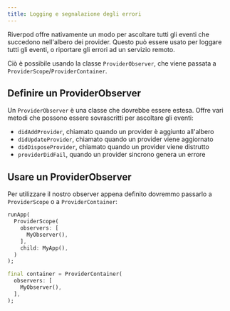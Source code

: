 ```yaml
---
title: Logging e segnalazione degli errori
---
```



Riverpod offre nativamente un modo per ascoltare tutti gli eventi che 
succedono nell'albero dei provider.
Questo può essere usato per loggare tutti gli eventi, o riportare gli errori 
ad un servizio remoto.

Ciò è possibile usando la classe `ProviderObserver`, 
che viene passata a `ProviderScope`/`ProviderContainer`.

## Definire un ProviderObserver

Un `ProviderObserver` è una classe che dovrebbe essere estesa.
Offre vari metodi che possono essere sovrascritti per ascoltare gli eventi:

- `didAddProvider`, chiamato quando un provider è aggiunto all'albero
- `didUpdateProvider`, chiamato quando un provider viene aggiornato
- `didDisposeProvider`, chiamato quando un provider viene distrutto
- `providerDidFail`, quando un provider sincrono genera un errore

<AutoSnippet raw={providerObserver} />

## Usare un ProviderObserver

Per utilizzare il nostro observer appena definito dovremmo passarlo a `ProviderScope` o a `ProviderContainer`:

```dart
runApp(
  ProviderScope(
    observers: [
      MyObserver(),
    ],
    child: MyApp(),
  )
);
```

```dart
final container = ProviderContainer(
  observers: [
    MyObserver(),
  ],
);
```
